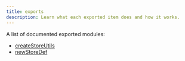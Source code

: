 ```yaml
---
title: exports
description: Learn what each exported item does and how it works.
---
```


A list of documented exported modules:
- [createStoreUtils](/docs/exports/create-store-utils)
- [newStoreDef](/docs/exports/new-store-def)
